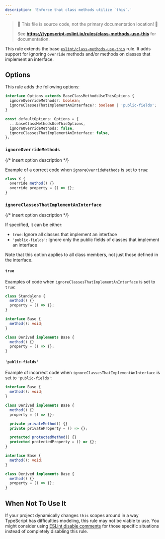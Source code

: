 ```yaml
---
description: 'Enforce that class methods utilize `this`.'
---
```



> 🛑 This file is source code, not the primary documentation location! 🛑
>
> See **https://typescript-eslint.io/rules/class-methods-use-this** for documentation.

This rule extends the base [`eslint/class-methods-use-this`](https://eslint.org/docs/rules/class-methods-use-this) rule.
It adds support for ignoring `override` methods and/or methods on classes that implement an interface.

## Options

This rule adds the following options:

```ts
interface Options extends BaseClassMethodsUseThisOptions {
  ignoreOverrideMethods?: boolean;
  ignoreClassesThatImplementAnInterface?: boolean | 'public-fields';
}

const defaultOptions: Options = {
  ...baseClassMethodsUseThisOptions,
  ignoreOverrideMethods: false,
  ignoreClassesThatImplementAnInterface: false,
};
```

### `ignoreOverrideMethods`

{/* insert option description */}

Example of a correct code when `ignoreOverrideMethods` is set to `true`:

```ts option='{ "ignoreOverrideMethods": true }' showPlaygroundButton
class X {
  override method() {}
  override property = () => {};
}
```

### `ignoreClassesThatImplementAnInterface`

{/* insert option description */}

If specified, it can be either:

- `true`: Ignore all classes that implement an interface
- `'public-fields'`: Ignore only the public fields of classes that implement an interface

Note that this option applies to all class members, not just those defined in the interface.

#### `true`

Examples of code when `ignoreClassesThatImplementAnInterface` is set to `true`:

<Tabs>
<TabItem value="❌ Incorrect">

```ts option='{ "ignoreClassesThatImplementAnInterface": true }' showPlaygroundButton
class Standalone {
  method() {}
  property = () => {};
}
```

</TabItem>
<TabItem value="✅ Correct">

```ts option='{ "ignoreClassesThatImplementAnInterface": true }' showPlaygroundButton
interface Base {
  method(): void;
}

class Derived implements Base {
  method() {}
  property = () => {};
}
```

</TabItem>
</Tabs>

#### `'public-fields'`

Example of incorrect code when `ignoreClassesThatImplementAnInterface` is set to `'public-fields'`:

<Tabs>
<TabItem value="❌ Incorrect">

```ts option='{ "ignoreClassesThatImplementAnInterface": "public-fields" }' showPlaygroundButton
interface Base {
  method(): void;
}

class Derived implements Base {
  method() {}
  property = () => {};

  private privateMethod() {}
  private privateProperty = () => {};

  protected protectedMethod() {}
  protected protectedProperty = () => {};
}
```

</TabItem>
<TabItem value="✅ Correct">

```ts option='{ "ignoreClassesThatImplementAnInterface": "public-fields" }'
interface Base {
  method(): void;
}

class Derived implements Base {
  method() {}
  property = () => {};
}
```

</TabItem>
</Tabs>

## When Not To Use It

If your project dynamically changes `this` scopes around in a way TypeScript has difficulties modeling, this rule may not be viable to use.
You might consider using [ESLint disable comments](https://eslint.org/docs/latest/use/configure/rules#using-configuration-comments-1) for those specific situations instead of completely disabling this rule.
